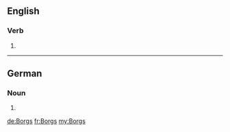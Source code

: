 ==English==

===Verb===
{{head|en|verb form}}

# {{en-third-person singular of|Borg}}

----

==German==

===Noun===
{{head|de|noun form}} {{g|m}}

# {{genitive of|Borg|lang=de}}

[[de:Borgs]]
[[fr:Borgs]]
[[my:Borgs]]